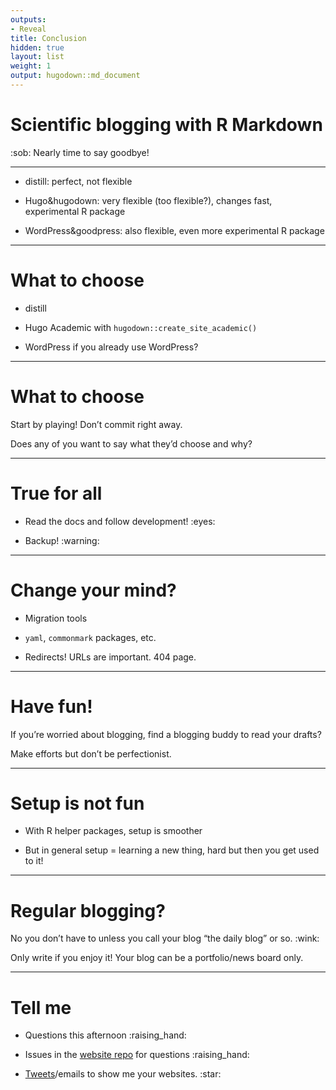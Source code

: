 ```yaml
---
outputs:
- Reveal
title: Conclusion
hidden: true
layout: list
weight: 1
output: hugodown::md_document
---
```


# Scientific blogging with R Markdown

:sob: Nearly time to say goodbye!

---

* distill: perfect, not flexible

* Hugo&hugodown: very flexible (too flexible?), changes fast, experimental R package

* WordPress&goodpress: also flexible, even more experimental R package

---

# What to choose

* distill

* Hugo Academic with `hugodown::create_site_academic()`

* WordPress if you already use WordPress?

---

# What to choose

Start by playing! Don't commit right away.

Does any of you want to say what they'd choose and why?

---

# True for all

* Read the docs and follow development! :eyes:

* Backup! :warning:

---

# Change your mind?

* Migration tools

* `yaml`, `commonmark` packages, etc.

* Redirects! URLs are important. 404 page.

---

# Have fun!

If you're worried about blogging, find a blogging buddy to read your drafts?

Make efforts but don't be perfectionist.

---

# Setup is not fun

* With R helper packages, setup is smoother

* But in general setup = learning a new thing, hard but then you get used to it!

---

# Regular blogging?

No you don't have to unless you call your blog "the daily blog" or so. :wink:

Only write if you enjoy it! Your blog can be a portfolio/news board only.

---

# Tell me

* Questions this afternoon  :raising_hand:

* Issues in the [website repo](https://github.com/maelle/rmd-blogging-course/issues) for questions  :raising_hand:

* [Tweets](https://twitter.com/ma_salmon)/emails to show me your websites. :star:
